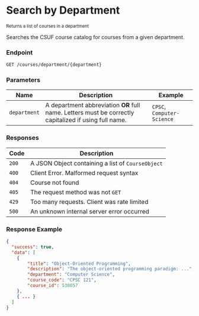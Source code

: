 # Search by Department

<small>Returns a list of courses in a department</small>

Searches the CSUF course catalog for courses from a given department.

### Endpoint

```bash
GET /courses/department/{department}
```

### Parameters

| Name         | Description                                                                                           | Example                    |
| ------------ | ----------------------------------------------------------------------------------------------------- | -------------------------- |
| `department` | A department abbreviation **OR** full name. Letters must be correctly capitalized if using full name. | `CPSC`, `Computer-Science` |

### Responses

| Code  | Description                                       |
| ----- | ------------------------------------------------- |
| `200` | A JSON Object containing a list of `CourseObject` |
| `400` | Client Error. Malformed request syntax            |
| `404` | Course not found                                  |
| `405` | The request method was not `GET`                  |
| `429` | Too many requests. Client was rate limited        |
| `500` | An unknown internal server error occurred         |

### Response Example

```json filename="GET /courses/department/CPSC"
{
  "success": true,
  "data": [
    {
        "title": "Object-Oriented Programming",
        "description": "The object-oriented programming paradigm: ...",
        "department": "Computer Science",
        "course_code": "CPSC 121",
        "course_id": 538057
    },
    { ... }
  ]
}
```
